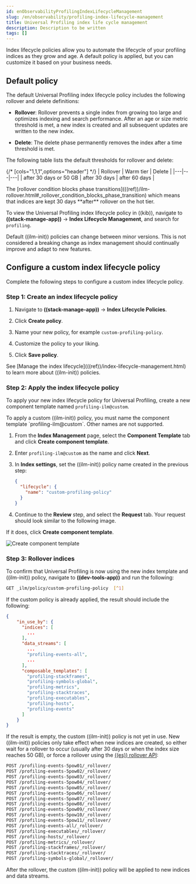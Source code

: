 ```yaml
---
id: enObservabilityProfilingIndexLifecycleManagement
slug: /en/observability/profiling-index-lifecycle-management
title: Universal Profiling index life cycle management
description: Description to be written
tags: []
---
```


<div id="profiling-index-lifecycle-management"></div>

Index lifecycle policies allow you to automate the lifecycle of your profiling indices as they grow and age. A default policy is applied, but you can customize it based on your business needs.

<div id="profiling-ilm-default-policy"></div>

## Default policy

The default Universal Profiling index lifecycle policy includes the following rollover and delete definitions:

* **Rollover**: Rollover prevents a single index from growing too large and optimizes indexing and search performance. After an age or size metric threshold is met, a new index is created and all subsequent updates are written to the new index.

* **Delete**: The delete phase permanently removes the index after a time threshold is met.

The following table lists the default thresholds for rollover and delete:

{/* [cols="1,1,1",options="header"] */}
| Rollover | Warm tier | Delete   |
|---|---|---|
| after 30 days or 50 GB | after 30 days | after 60 days |

<DocCallOut title="Note">
The [rollover condition blocks phase transitions](((ref))/ilm-rollover.html#_rollover_condition_blocks_phase_transition) which means that indices are kept 30 days **after** rollover on the hot tier.
</DocCallOut>

To view the Universal Profiling index lifecycle policy in ((kib)), navigate to **((stack-manage-app))** → **Index Lifecycle Management**, and search for `profiling`.

<DocCallOut title="Tip">
Default ((ilm-init)) policies can change between minor versions. This is not considered a breaking change as index management should continually improve and adapt to new features.
</DocCallOut>

<div id="profiling-ilm-custom-policy"></div>

## Configure a custom index lifecycle policy

Complete the following steps to configure a custom index lifecycle policy.

<div id="profiling-ilm-custom-policy-create-policy"></div>

### Step 1: Create an index lifecycle policy

1. Navigate to **((stack-manage-app))** → **Index Lifecycle Policies**.

1. Click **Create policy**.
1. Name your new policy, for example `custom-profiling-policy`.
1. Customize the policy to your liking.
1. Click **Save policy**.

<DocCallOut title="Tip">
See [Manage the index lifecycle](((ref))/index-lifecycle-management.html) to learn more about ((ilm-init)) policies.
</DocCallOut>

<div id="profiling-ilm-custom-policy-apply-policy"></div>

### Step 2: Apply the index lifecycle policy

To apply your new index lifecycle policy for Universal Profiling, create a new component template named `profiling-ilm@custom`.

<DocCallOut title="Note">
To apply a custom ((ilm-init)) policy, you must name the component template `profiling-ilm@custom`. Other names are not supported.
</DocCallOut>

1. From the **Index Management** page, select the **Component Template** tab and click **Create component template**.

1. Enter `profiling-ilm@custom` as the name and click **Next**.

1. In **Index settings**, set the ((ilm-init)) policy name created in the previous step:

    ```json
    {
      "lifecycle": {
        "name": "custom-profiling-policy"
      }
    }
    ```

1. Continue to the **Review** step, and select the **Request** tab. Your request should look similar to the following image.

If it does, click **Create component template**.

![Create component template](images/profiling-create-component-template.png)

<div id="profiling-ilm-custom-policy-rollover"></div>

### Step 3: Rollover indices

To confirm that Universal Profiling is now using the new index template and ((ilm-init)) policy, navigate to **((dev-tools-app))** and run the following:

```bash
GET _ilm/policy/custom-profiling-policy  [^1]
```
[^1]: The name of the custom ((ilm-init)) policy chosen in <DocLink id="enObservabilityProfilingIndexLifecycleManagement" section="step-1-create-an-index-lifecycle-policy">Step 1</DocLink>.

If the custom policy is already applied, the result should include the following:

```json
{
    "in_use_by": {
      "indices": [
        ...
      ],
      "data_streams": [
        ...
        "profiling-events-all",
        ...
      ],
      "composable_templates": [
        "profiling-stackframes",
        "profiling-symbols-global",
        "profiling-metrics",
        "profiling-stacktraces",
        "profiling-executables",
        "profiling-hosts",
        "profiling-events"
      ]
    }
}
```

If the result is empty, the custom ((ilm-init)) policy is not yet in use. New ((ilm-init)) policies only take effect when new indices are created, so either wait for a rollover to occur (usually after 30 days or when the index size reaches 50 GB), or force a rollover using the [((es)) rollover API](((ref))/indices-rollover-index.html):

```bash
POST /profiling-events-5pow01/_rollover/
POST /profiling-events-5pow02/_rollover/
POST /profiling-events-5pow03/_rollover/
POST /profiling-events-5pow04/_rollover/
POST /profiling-events-5pow05/_rollover/
POST /profiling-events-5pow06/_rollover/
POST /profiling-events-5pow07/_rollover/
POST /profiling-events-5pow08/_rollover/
POST /profiling-events-5pow09/_rollover/
POST /profiling-events-5pow10/_rollover/
POST /profiling-events-5pow11/_rollover/
POST /profiling-events-all/_rollover/
POST /profiling-executables/_rollover/
POST /profiling-hosts/_rollover/
POST /profiling-metrics/_rollover/
POST /profiling-stackframes/_rollover/
POST /profiling-stacktraces/_rollover/
POST /profiling-symbols-global/_rollover/
```

After the rollover, the custom ((ilm-init)) policy will be applied to new indices and data streams.
